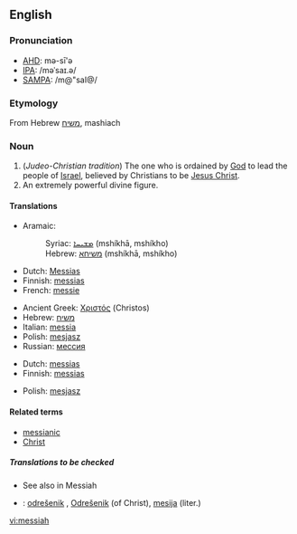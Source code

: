 {{see|Messiah}}
==English==

===Pronunciation===
*[[w:AHD|AHD]]: mə-sī'ə
*[[w:IPA|IPA]]: /məˈsaɪ.ə/
*[[w:SAMPA|SAMPA]]: /m@"saI@/

===Etymology===
From Hebrew [[משיח]], mashiach

===Noun===
{{en-noun}}

# (''Judeo-Christian tradition'')  The one who is ordained by [[God]] to lead the people of [[Israel]], believed by Christians to be [[Jesus Christ]].
# An extremely powerful divine figure.

====Translations====
{{trans-top|ordained to lead the people of Israel}}
*Aramaic: 
*:Syriac: [[ܡܫܝܚܐ]] (mshíkhā, mshíkho) {{m}}
*:Hebrew: [[משיחא]] (mshíkhā, mshíkho) {{m}}
*Dutch: [[Messias]] {{m}}
*Finnish: [[messias]]
*French: [[messie]] {{m}}
{{trans-mid}}
*Ancient Greek: [[Χριστός]] (Christos) {{m}}
*Hebrew: [[משיח]] {{romanization of Hebrew|mashíakh}} {{m}}
*Italian: [[messia]] {{m}}
*Polish: [[mesjasz]] {{m}}
*Russian: [[мессия]] {{m}}
{{trans-bottom}}

{{trans-top|an extremely powerful divine figure}}
*Dutch: [[messias]] {{m}}
*Finnish: [[messias]]
{{trans-mid}}
*Polish: [[mesjasz]] {{m}}
{{trans-bottom}}

====Related terms====
*[[messianic]]
*[[Christ]]

=====Translations to be checked=====
*See also in Messiah
{{checktrans}}
*{{ttbc|Slovene}}: [[odrešenik]] {{m}}, [[Odrešenik]] {{m}} (of Christ), [[mesija]] {{m}} (liter.)

[[vi:messiah]]